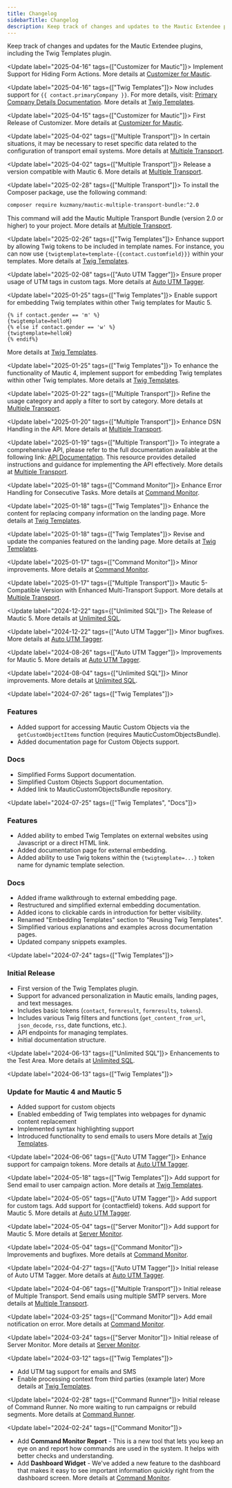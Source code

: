 ```yaml
---
title: Changelog
sidebarTitle: Changelog
description: Keep track of changes and updates to the Mautic Extendee plugins.
---
```


Keep track of changes and updates for the Mautic Extendee plugins, including the Twig Templates plugin.

<Update label="2025-04-16" tags={["Customizer for Mautic"]}>
  Implement Support for Hiding Form Actions. More details at [Customizer for Mautic](https://madesimple.madesimple.cloud/mautic-customizer-bundle).
</Update>

<Update label="2025-04-16" tags={["Twig Templates"]}>
  Now includes support for `{{ contact.primaryCompany }}`. For more details, visit: [Primary Company Details Documentation](https://docs.mtcextendee.com/twig-templates/snippets#access-primary-company-details). More details at [Twig Templates](https://madesimple.madesimple.cloud/mautic-twig-templates-bundle).
</Update>

<Update label="2025-04-15" tags={["Customizer for Mautic"]}>
  First Release of Customizer. More details at [Customizer for Mautic](https://madesimple.madesimple.cloud/mautic-customizer-bundle).
</Update>

<Update label="2025-04-02" tags={["Multiple Transport"]}>
  In certain situations, it may be necessary to reset specific data related to the configuration of transport email systems. More details at [Multiple Transport](https://madesimple.madesimple.cloud/mautic-multiple-transport-bundle).
</Update>

<Update label="2025-04-02" tags={["Multiple Transport"]}>
  Release a version compatible with Mautic 6. More details at [Multiple Transport](https://madesimple.madesimple.cloud/mautic-multiple-transport-bundle).
</Update>

<Update label="2025-02-28" tags={["Multiple Transport"]}>
  To install the Composer package, use the following command:
  ```bash
  composer require kuzmany/mautic-multiple-transport-bundle:^2.0
  ```
  This command will add the Mautic Multiple Transport Bundle (version 2.0 or higher) to your project. More details at [Multiple Transport](https://madesimple.madesimple.cloud/mautic-multiple-transport-bundle).
</Update>

<Update label="2025-02-26" tags={["Twig Templates"]}>
  Enhance support by allowing Twig tokens to be included in template names. For instance, you can now use `{twigtemplate=template-{{contact.customfield}}}` within your templates. More details at [Twig Templates](https://madesimple.madesimple.cloud/mautic-twig-templates-bundle).
</Update>

<Update label="2025-02-08" tags={["Auto UTM Tagger"]}>
  Ensure proper usage of UTM tags in custom tags. More details at [Auto UTM Tagger](https://madesimple.madesimple.cloud/mautic-auto-tagger-bundle).
</Update>

<Update label="2025-01-25" tags={["Twig Templates"]}>
  Enable support for embedding Twig templates within other Twig templates for Mautic 5.
  ```twig
  {% if contact.gender == 'm' %}  
  {twigtemplate=helloM}  
  {% else if contact.gender == 'w' %}  
  {twigtemplate=helloW}  
  {% endif%}
  ```
  More details at [Twig Templates](https://madesimple.madesimple.cloud/mautic-twig-templates-bundle).
</Update>

<Update label="2025-01-25" tags={["Twig Templates"]}>
  To enhance the functionality of Mautic 4, implement support for embedding Twig templates within other Twig templates. More details at [Twig Templates](https://madesimple.madesimple.cloud/mautic-twig-templates-bundle).
</Update>

<Update label="2025-01-22" tags={["Multiple Transport"]}>
  Refine the usage category and apply a filter to sort by category. More details at [Multiple Transport](https://madesimple.madesimple.cloud/mautic-multiple-transport-bundle).
</Update>

<Update label="2025-01-20" tags={["Multiple Transport"]}>
  Enhance DSN Handling in the API. More details at [Multiple Transport](https://madesimple.madesimple.cloud/mautic-multiple-transport-bundle).
</Update>

<Update label="2025-01-19" tags={["Multiple Transport"]}>
  To integrate a comprehensive API, please refer to the full documentation available at the following link: [API Documentation](https://gist.github.com/kuzmany/fd9372f46809cea00945ff3bd73102b9). This resource provides detailed instructions and guidance for implementing the API effectively. More details at [Multiple Transport](https://madesimple.madesimple.cloud/mautic-multiple-transport-bundle).
</Update>

<Update label="2025-01-18" tags={["Command Monitor"]}>
  Enhance Error Handling for Consecutive Tasks. More details at [Command Monitor](https://madesimple.madesimple.cloud/command-monitor-bundle).
</Update>

<Update label="2025-01-18" tags={["Twig Templates"]}>
  Enhance the content for replacing company information on the landing page. More details at [Twig Templates](https://madesimple.madesimple.cloud/mautic-twig-templates-bundle).
</Update>

<Update label="2025-01-18" tags={["Twig Templates"]}>
  Revise and update the companies featured on the landing page. More details at [Twig Templates](https://madesimple.madesimple.cloud/mautic-twig-templates-bundle).
</Update>

<Update label="2025-01-17" tags={["Command Monitor"]}>
  Minor improvements. More details at [Command Monitor](https://madesimple.madesimple.cloud/command-monitor-bundle).
</Update>

<Update label="2025-01-17" tags={["Multiple Transport"]}>
  Mautic 5-Compatible Version with Enhanced Multi-Transport Support. More details at [Multiple Transport](https://madesimple.madesimple.cloud/mautic-multiple-transport-bundle).
</Update>

<Update label="2024-12-22" tags={["Unlimited SQL"]}>
  The Release of Mautic 5. More details at [Unlimited SQL](https://madesimple.madesimple.cloud/mautic-unlimited-sql-bundle).
</Update>

<Update label="2024-12-22" tags={["Auto UTM Tagger"]}>
  Minor bugfixes. More details at [Auto UTM Tagger](https://madesimple.madesimple.cloud/mautic-auto-tagger-bundle).
</Update>

<Update label="2024-08-26" tags={["Auto UTM Tagger"]}>
  Improvements for Mautic 5. More details at [Auto UTM Tagger](https://madesimple.madesimple.cloud/mautic-auto-tagger-bundle).
</Update>

<Update label="2024-08-04" tags={["Unlimited SQL"]}>
  Minor improvements. More details at [Unlimited SQL](https://madesimple.madesimple.cloud/mautic-unlimited-sql-bundle).
</Update>

<Update label="2024-07-26" tags={["Twig Templates"]}>
  ### Features
  - Added support for accessing Mautic Custom Objects via the `getCustomObjectItems` function (requires MauticCustomObjectsBundle).
  - Added documentation page for Custom Objects support.

  ### Docs
  - Simplified Forms Support documentation.
  - Simplified Custom Objects Support documentation.
  - Added link to MauticCustomObjectsBundle repository.
</Update>

<Update label="2024-07-25" tags={["Twig Templates", "Docs"]}>
  ### Features
  - Added ability to embed Twig Templates on external websites using Javascript or a direct HTML link.
  - Added documentation page for external embedding.
  - Added ability to use Twig tokens within the `{twigtemplate=...}` token name for dynamic template selection.

  ### Docs
  - Added iframe walkthrough to external embedding page.
  - Restructured and simplified external embedding documentation.
  - Added icons to clickable cards in introduction for better visibility.
  - Renamed "Embedding Templates" section to "Reusing Twig Templates".
  - Simplified various explanations and examples across documentation pages.
  - Updated company snippets examples.
</Update>

<Update label="2024-07-24" tags={["Twig Templates"]}>
  ### Initial Release
  - First version of the Twig Templates plugin.
  - Support for advanced personalization in Mautic emails, landing pages, and text messages.
  - Includes basic tokens (`contact`, `formresult`, `formresults`, `tokens`).
  - Includes various Twig filters and functions (`get_content_from_url`, `json_decode`, `rss`, date functions, etc.).
  - API endpoints for managing templates.
  - Initial documentation structure.
</Update>

<Update label="2024-06-13" tags={["Unlimited SQL"]}>
  Enhancements to the Test Area. More details at [Unlimited SQL](https://madesimple.madesimple.cloud/mautic-unlimited-sql-bundle).
</Update>

<Update label="2024-06-13" tags={["Twig Templates"]}>
  ### Update for Mautic 4 and Mautic 5
  *   Added support for custom objects
  *   Enabled embedding of Twig templates into webpages for dynamic content replacement
  *   Implemented syntax highlighting support
  *   Introduced functionality to send emails to users
  More details at [Twig Templates](https://madesimple.madesimple.cloud/mautic-twig-templates-bundle).
</Update>

<Update label="2024-06-06" tags={["Auto UTM Tagger"]}>
  Enhance support for campaign tokens. More details at [Auto UTM Tagger](https://madesimple.madesimple.cloud/mautic-auto-tagger-bundle).
</Update>

<Update label="2024-05-18" tags={["Twig Templates"]}>
  Add support for Send email to user campaign action. More details at [Twig Templates](https://madesimple.madesimple.cloud/mautic-twig-templates-bundle).
</Update>

<Update label="2024-05-05" tags={["Auto UTM Tagger"]}>
  Add support for custom tags.
  Add support for {contactfield} tokens.
  Add support for Mautic 5.
  More details at [Auto UTM Tagger](https://madesimple.madesimple.cloud/mautic-auto-tagger-bundle).
</Update>

<Update label="2024-05-04" tags={["Server Monitor"]}>
  Add support for Mautic 5. More details at [Server Monitor](https://madesimple.madesimple.cloud/mautic-server-monitor-bundle).
</Update>

<Update label="2024-05-04" tags={["Command Monitor"]}>
  Improvements and bugfixes. More details at [Command Monitor](https://madesimple.madesimple.cloud/command-monitor-bundle).
</Update>

<Update label="2024-04-27" tags={["Auto UTM Tagger"]}>
  Initial release of Auto UTM Tagger. More details at [Auto UTM Tagger](https://madesimple.madesimple.cloud/mautic-auto-tagger-bundle).
</Update>

<Update label="2024-04-06" tags={["Multiple Transport"]}>
  Initial release of Multiple Transport. Send emails using multiple SMTP servers. More details at [Multiple Transport](https://madesimple.madesimple.cloud/mautic-multiple-transport-bundle).
</Update>

<Update label="2024-03-25" tags={["Command Monitor"]}>
  Add email notification on error. More details at [Command Monitor](https://madesimple.madesimple.cloud/command-monitor-bundle).
</Update>

<Update label="2024-03-24" tags={["Server Monitor"]}>
  Initial release of Server Monitor. More details at [Server Monitor](https://madesimple.madesimple.cloud/mautic-server-monitor-bundle).
</Update>

<Update label="2024-03-12" tags={["Twig Templates"]}>
  *   Add UTM tag support for emails and SMS
  *   Enable processing context from third parties (example later)
  More details at [Twig Templates](https://madesimple.madesimple.cloud/mautic-twig-templates-bundle).
</Update>

<Update label="2024-02-28" tags={["Command Runner"]}>
  Initial release of Command Runner. No more waiting to run campaigns or rebuild segments. More details at [Command Runner](https://madesimple.madesimple.cloud/command-runner-bundle).
</Update>

<Update label="2024-02-24" tags={["Command Monitor"]}>
  *    Add **Command Monitor Report** - This is a new tool that lets you keep an eye on and report how commands are used in the system. It helps with better checks and understanding.
  *   Add **Dashboard Widget** - We've added a new feature to the dashboard that makes it easy to see important information quickly right from the dashboard screen.
  More details at [Command Monitor](https://madesimple.madesimple.cloud/command-monitor-bundle).
</Update>
